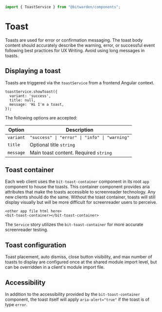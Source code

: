 

<Meta of={stories} />

```ts
import { ToastService } from "@bitwarden/components";
```

# Toast

Toasts are used for error or confirmation messaging. The toast body content should accurately
describe the warning, error, or successful event following best practices for UX Writing. Avoid
using long messages in toasts.

<Canvas of={stories.Default} />

<Canvas of={stories.LongContent} />

## Displaying a toast

Toasts are triggered via the `toastService` from a frontend Angular context.

```
toastService.showToast({
  variant: 'success',
  title: null,
  message: 'Hi I'm a toast,
});
```

The following options are accepted:

| Option    | Description                                   |
| --------- | --------------------------------------------- |
| `variant` | `"success" \| "error" \| "info" \| "warning"` |
| `title`   | Optional title `string`                       |
| `message` | Main toast content. Required `string`         |

<Canvas of={stories.Service} />

## Toast container

Each web client uses the `bit-toast-container` component in its root `app` component to house the
toasts. This container component provides aria attributes that make the toasts accessible to
screenreader technology. Any new clients should do the same. Without the toast container, toasts
will still display visually but will be more difficult for screenreader users to perceive.

```
<other app file html here>
<bit-toast-container></bit-toast-container>
```

The `Service` story utilizes the `bit-toast-container` for more accurate screenreader testing.

## Toast configuration

Toast placement, auto dismiss, close button visibility, and max number of toasts to display are
configured once at the shared module import level, but can be overridden in a client's module import
file.

## Accessibility

In addition to the accessibility provided by the `bit-toast-container` component, the toast itself
will apply `aria-alert="true"` if the toast is of type `error`.
